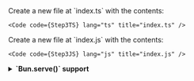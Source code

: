 
<SelectableContent client:load syncKey="language" frameworkSwitcher>
  <div slot="TS" slotIdx="1">
    Create a new file at `index.ts` with the contents:

    <Code code={Step3TS} lang="ts" title="index.ts" />

  </div>
  <div slot="JS" slotIdx="2">
    Create a new file at `index.js` with the contents:

    <Code code={Step3JS} lang="js" title="index.js" />

  </div>
</SelectableContent>

<details>

<summary>
  <strong>`Bun.serve()` support</strong>
</summary>

While our documentation gives you examples using
[Bun's default export Object syntax](https://bun.sh/docs/api/http#object-syntax),
it will also run if you use `Bun.serve()` instead:

<Code code={Step3ServeTS} lang="ts" title="index.ts" />

</details>
